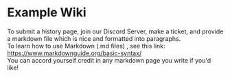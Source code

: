 # Example Wiki
To submit a history page, join our Discord Server, make a ticket, and provide a markdown file which is nice and formatted into paragraphs. <br/>
To learn how to use Markdown (.md files) , see this link: https://www.markdownguide.org/basic-syntax/ <br/>
You can accord yourself credit in any markdown page you write if you'd like! <br/>